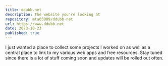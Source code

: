 ```yaml
---
title: ddubb.net
description: The website you're looking at
repository: mta63089/ddubb-net
url: https://www.ddubb.net
date: 2023-10-23
published: true
---
```


I just wanted a place to collect some projects I worked on as well as a central place to link to my various web apps and free resources.
Stay tuned since there is a lot of stuff coming soon and updates will be rolled out often.
